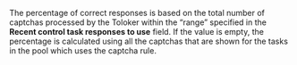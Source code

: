 <Cut title="I found the following terms related to captcha in Help: “Percentage of correct responses” and “Percentage of incorrect responses”. Are they determined from the control sample?">

The percentage of correct responses is based on the total number of captchas processed by the Toloker within the “range” specified in the **Recent control task responses to use** field. If the value is empty, the percentage is calculated using all the captchas that are shown for the tasks in the pool which uses the captcha rule.

</Cut>